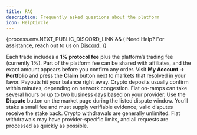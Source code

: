 ```yaml
---
title: FAQ
description: Frequently asked questions about the platform
icon: HelpCircle
---
```



{process.env.NEXT_PUBLIC_DISCORD_LINK && (
<Callout>
  Need Help? For assistance, reach out to us on <a href={process.env.NEXT_PUBLIC_DISCORD_LINK} rel="noopener noreferrer" target="_blank">Discord</a>.
</Callout>
)}

<Accordions type="single" collapsible>
  <Accordion title="What fees do I pay when I trade?" value="fees">
    Each trade includes a <strong>1% protocol fee</strong> plus the platform’s
    trading fee (currently 1%). Part of the platform fee can be shared with
    affiliates, and the exact amount appears before you confirm any order.
  </Accordion>
  <Accordion title="How do I claim my winnings?" value="claim">
    Visit <strong>My Account → Portfolio</strong> and press the
    <strong>Claim</strong> button next to markets that resolved in your favor.
    Payouts hit your balance right away.
  </Accordion>
  <Accordion title="How long do deposits take?" value="deposit">
    Crypto deposits usually confirm within minutes, depending on network
    congestion. Fiat on-ramps can take several hours or up to two business days
    based on your provider.
  </Accordion>
  <Accordion title="What if I disagree with a market resolution?" value="dispute">
    Use the <strong>Dispute</strong> button on the market page during the listed
    dispute window. You’ll stake a small fee and must supply verifiable
    evidence; valid disputes receive the stake back.
  </Accordion>
  <Accordion title="Are there withdrawal limits?" value="withdraw">
    Crypto withdrawals are generally unlimited. Fiat withdrawals may have
    provider-specific limits, and all requests are processed as quickly as
    possible.
  </Accordion>
</Accordions>
